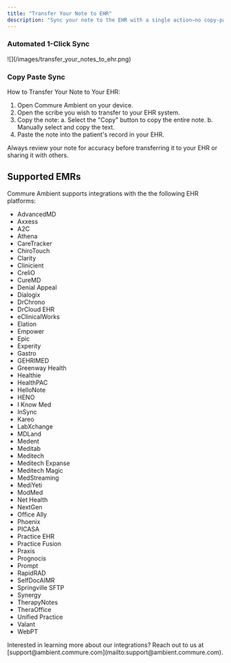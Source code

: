 ```yaml
---
title: "Transfer Your Note to EHR"
description: "Sync your note to the EHR with a single action—no copy-paste required."
---
```


### Automated 1-Click Sync

<Frame>
  ![](/images/transfer_your_notes_to_ehr.png)
</Frame>

### Copy Paste Sync

How to Transfer Your Note to Your EHR:

1. Open Commure Ambient on your device.
2. Open the scribe you wish to transfer to your EHR system.
3. Copy the note:
   a. Select the "Copy" button to copy the entire note.
   b. Manually select and copy the text.
4. Paste the note into the patient's record in your EHR.

<Tip>
  Always review your note for accuracy before transferring it to your EHR or sharing it with others.
</Tip>

## Supported EMRs

Commure Ambient supports integrations with the the following EHR platforms:

- AdvancedMD
- Axxess
- A2C
- Athena
- CareTracker
- ChiroTouch
- Clarity
- Clinicient
- CreliO
- CureMD
- Denial Appeal
- Dialogix
- DrChrono
- DrCloud EHR
- eClinicalWorks
- Elation
- Empower
- Epic
- Experity
- Gastro
- GEHRIMED
- Greenway Health
- Healthie
- HealthPAC
- HelloNote
- HENO
- I Know Med
- InSync
- Kareo
- LabXchange
- MDLand
- Medent
- Meditab
- Meditech
- Meditech Expanse
- Meditech Magic
- MedStreaming
- MediYeti
- ModMed
- Net Health
- NextGen
- Office Ally
- Phoenix
- PICASA
- Practice EHR
- Practice Fusion
- Praxis
- Prognocis
- Prompt
- RapidRAD
- SelfDocAIMR
- Springville SFTP
- Synergy
- TherapyNotes
- TheraOffice
- Unified Practice
- Valant
- WebPT

<Tip>
  Interested in learning more about our integrations? Reach out to us at [support@ambient.commure.com](mailto:support@ambient.commure.com).  
</Tip>